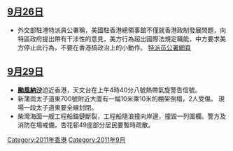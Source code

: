 ==[[9月26日|9月26日]]==
*外交部駐港特派員公署稱，美國駐香港總領事館不僅就香港政制發展問題，向特區政府提出帶有干涉性的意見，美方行為超出國際法規定職能，中方要求美方停止此行為，不要在香港搞政治上的小動作。 [https://web.archive.org/web/20111004234227/http://www.fmcoprc.gov.hk/chn/gygs/tpy/hdyjh/t862305.htm 特派员公署網頁]

==[[9月29日|9月29日]]==
*'''[[颱風納沙_(2011年)|颱風納沙]]'''迫近香港，天文台在上午4時40分八號熱帶氣旋警告信號。
*新蒲崗太子道東700號附近大廈有一幅10米乘10米的棚架倒塌，2人受傷。 現場一段太子道東要全線封閉。
*柴灣海面一艘工程船錨鏈斷裂，工程船隨浪撞向岸邊，撞毀一列圍欄。警方及消防在場戒備，杏花邨49座部分居民要暫時疏散。

[[Category:2011年香港|Category:2011年香港]]
[[Category:2011年9月|Category:2011年9月]]